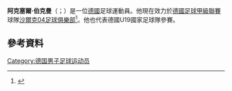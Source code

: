 '''阿克塞爾·伯克曼'''（{{lang-de|Axel Borgmann}}；{{bd|1994年|7月8日}}）是一位[[德國|德國]]足球運動員。他現在效力於[[德國足球甲級聯賽|德國足球甲級聯賽]]球隊[[沙爾克04足球俱樂部|沙爾克04足球俱樂部]]<ref>{{cite web|title=TAXEL BORGMANN|url=http://knappenschmiede.schalke04.de/de/teams/uebergangsbereich/u23/kader/page/axel-borgmann/page/338-153-8--.html?h=NW/16642|publisher=schalke04|accessdate=2015-06-11|language=de|deadurl=yes|archiveurl=https://web.archive.org/web/20150612062302/http://knappenschmiede.schalke04.de/de/teams/uebergangsbereich/u23/kader/page/axel-borgmann/page/338-153-8--.html?h=NW%2F16642|archivedate=2015年6月12日|df=}}</ref>。他也代表德國U19國家足球隊參賽。
==參考資料==
{{Reflist}}

{{DEFAULTSORT: Borgmann, Axel}}
[[Category:德国男子足球运动员|Category:德国男子足球运动员]]